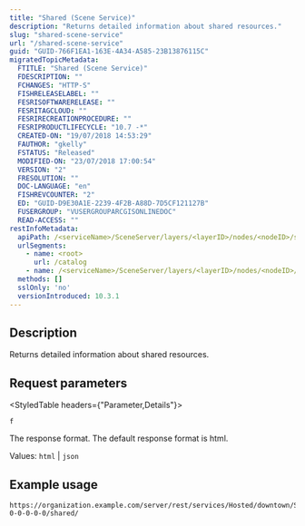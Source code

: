 ```yaml
---
title: "Shared (Scene Service)"
description: "Returns detailed information about shared resources."
slug: "shared-scene-service"
url: "/shared-scene-service"
guid: "GUID-766F1EA1-163E-4A34-A585-23B13876115C"
migratedTopicMetadata:
  FTITLE: "Shared (Scene Service)"
  FDESCRIPTION: ""
  FCHANGES: "HTTP-S"
  FISHRELEASELABEL: ""
  FESRISOFTWARERELEASE: ""
  FESRITAGCLOUD: ""
  FESRIRECREATIONPROCEDURE: ""
  FESRIPRODUCTLIFECYCLE: "10.7 -*"
  CREATED-ON: "19/07/2018 14:53:29"
  FAUTHOR: "gkelly"
  FSTATUS: "Released"
  MODIFIED-ON: "23/07/2018 17:00:54"
  VERSION: "2"
  FRESOLUTION: ""
  DOC-LANGUAGE: "en"
  FISHREVCOUNTER: "2"
  ED: "GUID-D9E30A1E-2239-4F2B-A88D-7D5CF121127B"
  FUSERGROUP: "VUSERGROUPARCGISONLINEDOC"
  READ-ACCESS: ""
restInfoMetadata:
  apiPath: /<serviceName>/SceneServer/layers/<layerID>/nodes/<nodeID>/shared
  urlSegments:
    - name: <root>
      url: /catalog
    - name: /<serviceName>/SceneServer/layers/<layerID>/nodes/<nodeID>/shared
  methods: []
  sslOnly: 'no'
  versionIntroduced: 10.3.1
---
```


## Description

Returns detailed information about shared resources.

## Request parameters 

<StyledTable headers={"Parameter,Details"}>

<StyledTableRow>

<StyledTableCell cellStyle="markdown">

`f` 

</StyledTableCell>

<StyledTableCell cellStyle="markdown">

The response format. The default response format is html.

Values: `html`  \| `json` 

</StyledTableCell>

</StyledTableRow>

</StyledTable>

## Example usage

```other
https://organization.example.com/server/rest/services/Hosted/downtown/SceneServer/layers/0/nodes/0-0-0-0-0-0/shared/
```
